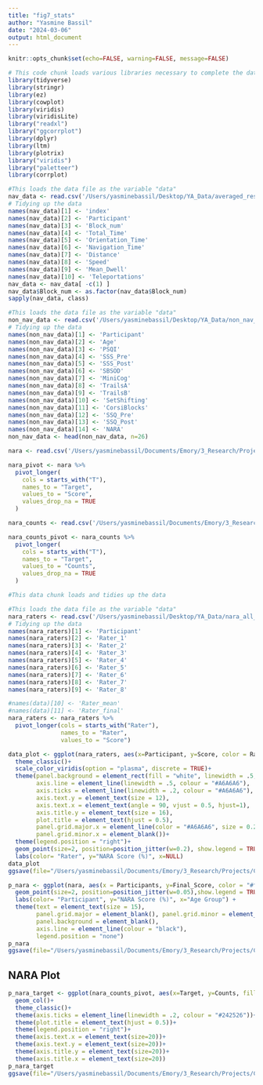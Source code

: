 ```yaml
---
title: "fig7_stats"
author: "Yasmine Bassil"
date: "2024-03-06"
output: html_document
---
```



```r
knitr::opts_chunk$set(echo=FALSE, warning=FALSE, message=FALSE)
```

```r
# This code chunk loads various libraries necessary to complete the data analysis and produce graphics
library(tidyverse)
library(stringr)
library(ez)
library(cowplot)
library(viridis)
library(viridisLite)
library("readxl")
library("ggcorrplot")
library(dplyr)
library(ltm)
library(plotrix)
library("viridis")
library("paletteer")
library(corrplot)
```

```r
#This loads the data file as the variable "data"
nav_data <- read.csv('/Users/yasminebassil/Desktop/YA_Data/averaged_results.csv')
# Tidying up the data
names(nav_data)[1] <- 'index'
names(nav_data)[2] <- 'Participant'
names(nav_data)[3] <- 'Block_num'
names(nav_data)[4] <- 'Total_Time'
names(nav_data)[5] <- 'Orientation_Time'
names(nav_data)[6] <- 'Navigation_Time'
names(nav_data)[7] <- 'Distance'
names(nav_data)[8] <- 'Speed'
names(nav_data)[9] <- 'Mean_Dwell'
names(nav_data)[10] <- 'Teleportations'
nav_data <- nav_data[ -c(1) ]
nav_data$Block_num <- as.factor(nav_data$Block_num)
sapply(nav_data, class)

#This loads the data file as the variable "data"
non_nav_data <- read.csv('/Users/yasminebassil/Desktop/YA_Data/non_nav_data.csv')
# Tidying up the data
names(non_nav_data)[1] <- 'Participant'
names(non_nav_data)[2] <- 'Age'
names(non_nav_data)[3] <- 'PSQI'
names(non_nav_data)[4] <- 'SSS_Pre'
names(non_nav_data)[5] <- 'SSS_Post'
names(non_nav_data)[6] <- 'SBSOD'
names(non_nav_data)[7] <- 'MiniCog'
names(non_nav_data)[8] <- 'TrailsA'
names(non_nav_data)[9] <- 'TrailsB'
names(non_nav_data)[10] <- 'SetShifting'
names(non_nav_data)[11] <- 'CorsiBlocks'
names(non_nav_data)[12] <- 'SSQ_Pre'
names(non_nav_data)[13] <- 'SSQ_Post'
names(non_nav_data)[14] <- 'NARA'
non_nav_data <- head(non_nav_data, n=26)

nara <- read.csv('/Users/yasminebassil/Documents/Emory/3_Research/Projects/CogMap_Paper/data/nara_scores.csv')

nara_pivot <- nara %>%
  pivot_longer(
    cols = starts_with("T"),
    names_to = "Target",
    values_to = "Score",
    values_drop_na = TRUE
  )

nara_counts <- read.csv('/Users/yasminebassil/Documents/Emory/3_Research/Projects/CogMap_Paper/data/nara_scores_count.csv')

nara_counts_pivot <- nara_counts %>%
  pivot_longer(
    cols = starts_with("T"),
    names_to = "Target",
    values_to = "Counts",
    values_drop_na = TRUE
  )
```

```r
#This data chunk loads and tidies up the data

#This loads the data file as the variable "data"
nara_raters <- read.csv('/Users/yasminebassil/Desktop/YA_Data/nara_all_raters.csv')
# Tidying up the data
names(nara_raters)[1] <- 'Participant'
names(nara_raters)[2] <- 'Rater_1'
names(nara_raters)[3] <- 'Rater_2'
names(nara_raters)[4] <- 'Rater_3'
names(nara_raters)[5] <- 'Rater_4'
names(nara_raters)[6] <- 'Rater_5'
names(nara_raters)[7] <- 'Rater_6'
names(nara_raters)[8] <- 'Rater_7'
names(nara_raters)[9] <- 'Rater_8'

#names(data)[10] <- 'Rater_mean'
#names(data)[11] <- 'Rater_final'
nara_raters <- nara_raters %>%
  pivot_longer(cols = starts_with("Rater"),
               names_to = "Rater",
               values_to = "Score")
```


```r

data_plot <- ggplot(nara_raters, aes(x=Participant, y=Score, color = Rater))+
  theme_classic()+
  scale_color_viridis(option = "plasma", discrete = TRUE)+
  theme(panel.background = element_rect(fill = "white", linewidth = .5, colour = "#242526"),
        axis.line = element_line(linewidth = .5, colour = "#A6A6A6"),
        axis.ticks = element_line(linewidth = .2, colour = "#A6A6A6"),
        axis.text.y = element_text(size = 12),
        axis.text.x = element_text(angle = 90, vjust = 0.5, hjust=1),
        axis.title.y = element_text(size = 16),
        plot.title = element_text(hjust = 0.5),
        panel.grid.major.x = element_line(color = "#A6A6A6", size = 0.2),
        panel.grid.minor.x = element_blank())+
  theme(legend.position = "right")+
  geom_point(size=2, position=position_jitter(w=0.2), show.legend = TRUE, alpha = 0.6) +
  labs(color= "Rater", y="NARA Score (%)", x=NULL)
data_plot
ggsave(file="/Users/yasminebassil/Documents/Emory/3_Research/Projects/CogMap_Paper/figure_creation/plots/fig_nara_icc.svg", plot=data_plot)
```


```r
p_nara <- ggplot(nara, aes(x = Participants, y=Final_Score, color = "#ffa6b4"))+
  geom_point(size=2, position=position_jitter(w=0.05),show.legend = TRUE, alpha = 0.6) + 
  labs(color= "Participant", y="NARA Score (%)", x="Age Group") +
  theme(text = element_text(size = 15),
        panel.grid.major = element_blank(), panel.grid.minor = element_blank(),
        panel.background = element_blank(), 
        axis.line = element_line(colour = "black"),
        legend.position = "none")
p_nara
ggsave(file="/Users/yasminebassil/Documents/Emory/3_Research/Projects/CogMap_Paper/figure_creation/plots/fig_nara_scores.svg", plot=p_nara)
```



## NARA Plot

```r
p_nara_target <- ggplot(nara_counts_pivot, aes(x=Target, y=Counts, fill = Score))+
  geom_col()+
  theme_classic()+
  theme(axis.ticks = element_line(linewidth = .2, colour = "#242526"))+
  theme(plot.title = element_text(hjust = 0.5))+
  theme(legend.position = "right")+
  theme(axis.text.x = element_text(size=20))+
  theme(axis.text.y = element_text(size=20))+
  theme(axis.title.y = element_text(size=20))+
  theme(axis.title.x = element_text(size=20))
p_nara_target
ggsave(file="/Users/yasminebassil/Documents/Emory/3_Research/Projects/CogMap_Paper/figure_creation/plots/fig_nara_scores_by_target.svg", plot=p_nara_target)
```
